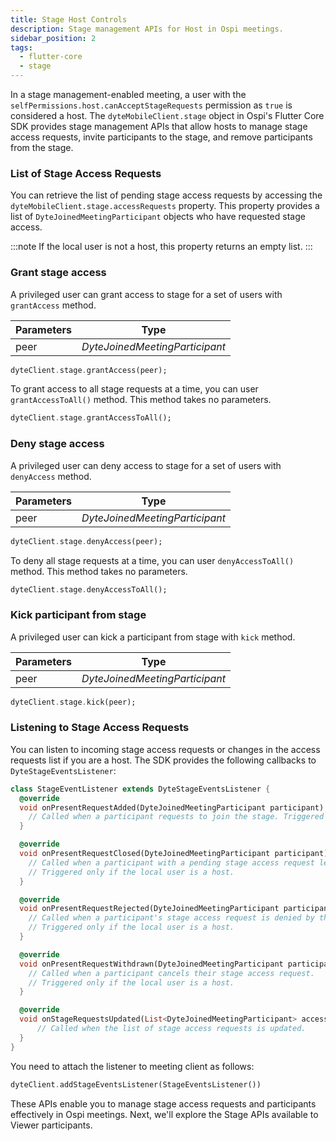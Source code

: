 ```yaml
---
title: Stage Host Controls
description: Stage management APIs for Host in Ospi meetings.
sidebar_position: 2
tags:
  - flutter-core
  - stage
---
```


In a stage management-enabled meeting, a user with the `selfPermissions.host.canAcceptStageRequests` permission as `true` is
considered a host. The `dyteMobileClient.stage` object in Ospi's Flutter Core SDK provides stage management APIs that allow hosts to
manage stage access requests, invite participants to the stage, and remove participants from the stage.

### List of Stage Access Requests

You can retrieve the list of pending stage access requests by accessing the `dyteMobileClient.stage.accessRequests` property. This property
provides a list of `DyteJoinedMeetingParticipant` objects who have requested stage access.

:::note
If the local user is not a host, this property returns an empty list.
:::

### Grant stage access

A privileged user can grant access to stage for a set of users with `grantAccess` method.

| **Parameters** | **Type**                       |
| -------------- | ------------------------------ |
| peer           | _DyteJoinedMeetingParticipant_ |

```dart
dyteClient.stage.grantAccess(peer);
```

To grant access to all stage requests at a time, you can user `grantAccessToAll()` method. This method takes no parameters.

```dart
dyteClient.stage.grantAccessToAll();
```

### Deny stage access

A privileged user can deny access to stage for a set of users with `denyAccess` method.

| **Parameters** | **Type**                       |
| -------------- | ------------------------------ |
| peer           | _DyteJoinedMeetingParticipant_ |

```dart
dyteClient.stage.denyAccess(peer);
```

To deny all stage requests at a time, you can user `denyAccessToAll()` method. This method takes no parameters.

```dart
dyteClient.stage.denyAccessToAll();
```

### Kick participant from stage

A privileged user can kick a participant from stage with `kick` method.

| **Parameters** | **Type**                       |
| -------------- | ------------------------------ |
| peer           | _DyteJoinedMeetingParticipant_ |

```dart
dyteClient.stage.kick(peer);
```

### Listening to Stage Access Requests

You can listen to incoming stage access requests or changes in the access requests list if you are a host. The SDK provides the
following callbacks to `DyteStageEventsListener`:

```dart
class StageEventListener extends DyteStageEventsListener {
  @override
  void onPresentRequestAdded(DyteJoinedMeetingParticipant participant) {
    // Called when a participant requests to join the stage. Triggered only if the local user is a host.
  }

  @override
  void onPresentRequestClosed(DyteJoinedMeetingParticipant participant) {
    // Called when a participant with a pending stage access request leaves the meeting.
    // Triggered only if the local user is a host.
  }

  @override
  void onPresentRequestRejected(DyteJoinedMeetingParticipant participant) {
    // Called when a participant's stage access request is denied by the host.
    // Triggered only if the local user is a host.
  }

  @override
  void onPresentRequestWithdrawn(DyteJoinedMeetingParticipant participant) {
    // Called when a participant cancels their stage access request.
    // Triggered only if the local user is a host.
  }

  @override
  void onStageRequestsUpdated(List<DyteJoinedMeetingParticipant> accessRequests) {
      // Called when the list of stage access requests is updated.
  }
}
```

You need to attach the listener to meeting client as follows:

```dart
dyteClient.addStageEventsListener(StageEventsListener())
```

These APIs enable you to manage stage access requests and participants effectively in Ospi meetings. Next, we'll explore the
Stage APIs available to Viewer participants.
